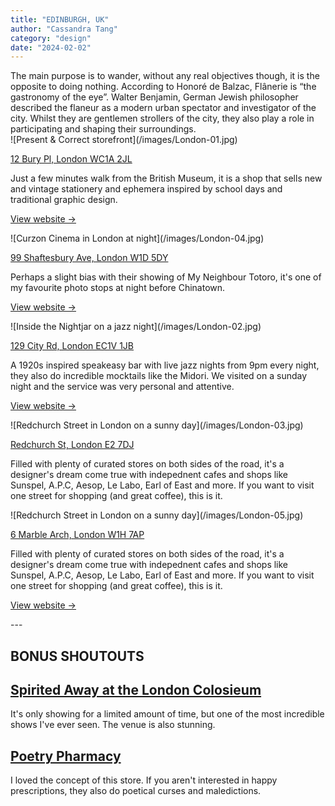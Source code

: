 ```yaml
---
title: "EDINBURGH, UK"
author: "Cassandra Tang"
category: "design"
date: "2024-02-02"
---
```


<CityInfo
  firstTitle="Type" 
  firstDescription="A short city break over the weekend from Friday to Monday"
  secondTitle="Weather"
  secondDescription="Mild 10-15°C with light rain"
/>

<ContentContainer>
The main purpose is to wander, without any real objectives though, it is the opposite
to doing nothing. According to Honoré de Balzac, Flânerie is “the gastronomy of the eye”.
Walter Benjamin, German Jewish philosopher described the flaneur as a modern urban spectator
and investigator of the city. Whilst they are gentlemen strollers of the city, they also play
a role in participating and shaping their surroundings.

<Section>
<ImageWithText>
![Present & Correct storefront](/images/London-01.jpg)
 <IconWithText
        icon="heroicons:shopping-bag"
        text="Present & Correct, Holborn"
        iconSize={16}
        textSize="14px"
        color="#AB8011"
      />

[12 Bury Pl, London WC1A 2JL](https://maps.app.goo.gl/eoyEW7YoFz9MriRZ6)

</ImageWithText>

Just a few minutes walk from the British Museum, it is a shop that sells new and vintage stationery and ephemera inspired by school days and traditional graphic design.

[View website →](https://www.presentandcorrect.com/)

</Section>

<Section>
<ImageWithText>
![Curzon Cinema in London at night](/images/London-04.jpg)
 <IconWithText
        icon="heroicons:camera"
        text="Curzon Cinema, Soho"
        iconSize={16}
        textSize="14px"
        color="#AB8011"
      />

[99 Shaftesbury Ave, London W1D 5DY](https://g.co/kgs/ixpWdzs)

</ImageWithText>

Perhaps a slight bias with their showing of My Neighbour Totoro, it's one of my favourite photo stops at night before Chinatown.

[View website →](https://www.curzon.com/venues/soho/)

</Section>

<Section>
<ImageWithText>
![Inside the Nightjar on a jazz night](/images/London-02.jpg)
 <IconWithText
        icon="heroicons:beaker"
        text="Nightjar, Shoreditch"
        iconSize={16}
        textSize="14px"
        color="#AB8011"
      />

[129 City Rd, London EC1V 1JB](https://g.co/kgs/gLsVd5h)

</ImageWithText>

A 1920s inspired speakeasy bar with live jazz nights from 9pm every night, they also do incredible mocktails like the Midori. We visited on a sunday night and the service was very personal and attentive.

[View website →](https://www.barnightjar.com/shoreditch-reservations)

</Section>

<Section>
<ImageWithText>
![Redchurch Street in London on a sunny day](/images/London-03.jpg)
 <IconWithText
        icon="heroicons:building-storefront"
        text="Redchurch Street, Shoreditch"
        iconSize={16}
        textSize="14px"
        color="#AB8011"
      />

[Redchurch St, London E2 7DJ](https://g.co/kgs/VZJd8ht)

</ImageWithText>

Filled with plenty of curated stores on both sides of the road, it's a designer's dream come true with indepednent cafes and shops like Sunspel, A.P.C, Aesop, Le Labo, Earl of East and more. If you want to visit one street for shopping (and great coffee), this is it.

</Section>

<Section>
<ImageWithText>
![Redchurch Street in London on a sunny day](/images/London-05.jpg)
 <IconWithText
        icon="heroicons:bolt"
        text="Frameless, Marble Arch"
        iconSize={16}
        textSize="14px"
        color="#AB8011"
      />

[6 Marble Arch, London W1H 7AP](https://g.co/kgs/VZJd8ht)

</ImageWithText>

Filled with plenty of curated stores on both sides of the road, it's a designer's dream come true with indepednent cafes and shops like Sunspel, A.P.C, Aesop, Le Labo, Earl of East and more. If you want to visit one street for shopping (and great coffee), this is it.

[View website →](https://frameless.com/)

<Section>
---
</Section>

# BONUS SHOUTOUTS

## [Spirited Away at the London Colosieum](https://www.barnightjar.com/shoreditch-reservations)
It's only showing for a limited amount of time, but one of the most incredible shows I've ever seen. The venue is also stunning.

## [Poetry Pharmacy](https://www.poetrypharmacy.co.uk/)
I loved the concept of this store. If you aren't interested in happy prescriptions, they also do poetical curses and maledictions.

</Section>

</ContentContainer>
